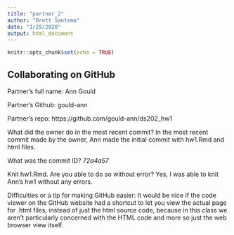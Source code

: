 ```yaml
---
title: "partner_2"
author: "Brett Santema"
date: "1/29/2020"
output: html_document
---
```


```r
knitr::opts_chunk$set(echo = TRUE)
```

## Collaborating on GitHub


Partner's full name: Ann Gould

Partner's Github: gould-ann

Partner's repo: https://github.com/gould-ann/ds202_hw1

What did the owner do in the most recent commit? In the most recent commit made by the owner, Ann made the initial commit with hw1.Rmd and html files. 

What was the commit ID? *72a4a57*

Knit hw1.Rmd. Are you able to do so without error? Yes, I was able to knit Ann's hw1 without any errors. 

Difficulties or a tip for making GitHub easier: It would be nice if the code viewer on the GitHub website had a shortcut to let you view the actual page for .html files, instead of just the html source code, because in this class we aren't particularly concerned with the HTML code and more so just the web browser view itself. 
